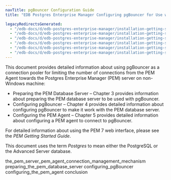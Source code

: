 ```yaml
---
navTitle: pgBouncer Configuration Guide
title: "EDB Postgres Enterprise Manager Configuring pgBouncer for Use with PEM Agents"

legacyRedirectsGenerated:
  - "/edb-docs/d/edb-postgres-enterprise-manager/installation-getting-started/pgbouncer-configuration-guide/8.0/genindex.html"
  - "/edb-docs/d/edb-postgres-enterprise-manager/installation-getting-started/pgbouncer-configuration-guide/latest/genindex.html"
  - "/edb-docs/d/edb-postgres-enterprise-manager/installation-getting-started/pgbouncer-configuration-guide/8.0/conclusion.html"
  - "/edb-docs/d/edb-postgres-enterprise-manager/installation-getting-started/pgbouncer-configuration-guide/latest/conclusion.html"
  - "/edb-docs/d/edb-postgres-enterprise-manager/installation-getting-started/pgbouncer-configuration-guide/8.0/index.html"
  - "/edb-docs/d/edb-postgres-enterprise-manager/installation-getting-started/pgbouncer-configuration-guide/latest/index.html"
---
```


This document provides detailed information about using pgBouncer as a connection pooler for limiting the number of connections from the PEM Agent towards the Postgres Enterprise Manager (PEM) server on non-Windows machine:

-   Preparing the PEM Database Server – Chapter 3 provides information about preparing the PEM database server to be used with pgBouncer.
-   Configuring pgBouncer – Chapter 4 provides detailed information about configuring pgBouncer to make it work with the PEM database server.
-   Configuring the PEM Agent – Chapter 5 provides detailed information about configuring a PEM agent to connect to pgBouncer.

For detailed information about using the PEM 7 web interface, please see the *PEM Getting Started Guide*.

This document uses the term *Postgres* to mean either the PostgreSQL or the Advanced Server database.

<div class="toctree" maxdepth="3">

the_pem_server_pem_agent_connection_management_mechanism preparing_the_pem_database_server configuring_pgBouncer configuring_the_pem_agent conclusion

</div>
